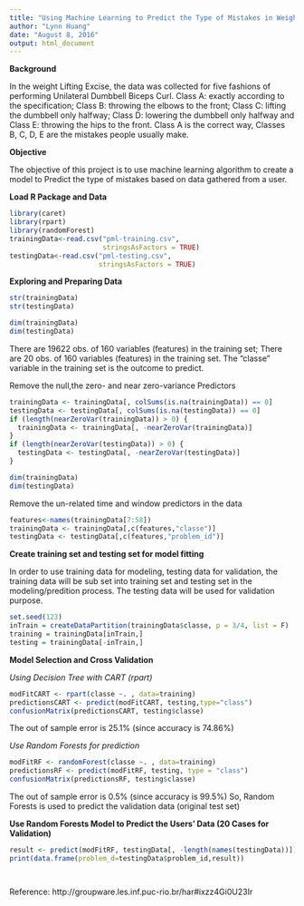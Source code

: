 ```yaml
---
title: "Using Machine Learning to Predict the Type of Mistakes in Weight Lifting Exercise"
author: "Lynn Huang"
date: "August 8, 2016"
output: html_document
---
```


**Background**

In the weight Lifting Excise, the data was collected for five fashions of performing Unilateral Dumbbell Biceps Curl.
Class A: exactly according to the specification; Class B: throwing the elbows to the front; Class C: lifting the dumbbell only halfway; Class D: lowering the dumbbell only halfway and Class E: throwing the hips to the front.
Class A is the correct way, Classes B, C, D, E are the mistakes people usually make. 

**Objective**

The objective of this project is to use machine learning algorithm to create a model to Predict the type of mistakes based on data gathered from a user.

**Load R Package and Data**

```r
library(caret)
library(rpart)
library(randomForest)
trainingData<-read.csv("pml-training.csv",
                       stringsAsFactors = TRUE)
testingData<-read.csv("pml-testing.csv",
                      stringsAsFactors = TRUE)
```

**Exploring and Preparing Data**

```r
str(trainingData)
str(testingData)

```

```r
dim(trainingData)
dim(testingData)

```

There are 19622 obs. of 160 variables (features) in the training set; There are 20 obs. of 160 variables (features) in the training set.  The "classe" variable in the training set is the outcome to predict.

Remove the null,the zero- and near zero-variance Predictors

```r
trainingData <- trainingData[, colSums(is.na(trainingData)) == 0] 
testingData <- testingData[, colSums(is.na(testingData)) == 0] 
if (length(nearZeroVar(trainingData)) > 0) {
  trainingData <- trainingData[, -nearZeroVar(trainingData)] 
}
if (length(nearZeroVar(testingData)) > 0) {
  testingData <- testingData[, -nearZeroVar(testingData)] 
}

```


```r
dim(trainingData)
dim(testingData)

```

Remove the un-related time and window predictors in the data

```r
features<-names(trainingData[7:58])
trainingData <- trainingData[,c(features,"classe")]
testingData <- testingData[,c(features,"problem_id")]

```

**Create training set and testing set for model fitting**

In order to use training data for modeling, testing data for validation, the training data will be sub set into training set and testing set in the modeling/predition process.  The testing data will be used for validation purpose.


```r
set.seed(123)
inTrain = createDataPartition(trainingData$classe, p = 3/4, list = F)
training = trainingData[inTrain,]
testing = trainingData[-inTrain,]

```

**Model Selection and Cross Validation**

*Using Decision Tree with CART (rpart)*

```r

modFitCART <- rpart(classe ~. , data=training)
predictionsCART <- predict(modFitCART, testing,type="class")
confusionMatrix(predictionsCART, testing$classe)

```


The out of sample error is 25.1% (since accuracy is 74.86%)

*Use Random Forests for prediction*

```r
modFitRF <- randomForest(classe ~. , data=training)
predictionsRF <- predict(modFitRF, testing, type = "class")
confusionMatrix(predictionsRF, testing$classe)


```

The out of sample error is 0.5% (since accuracy is 99.5%)
So, Random Forests is used to predict the validation data (original test set)

**Use Random Forests Model to Predict the Users’ Data (20 Cases for Validation)**

```r
result <- predict(modFitRF, testingData[, -length(names(testingData))])
print(data.frame(problem_d=testingData$problem_id,result))

```


```r


```


```r


```

Reference: http://groupware.les.inf.puc-rio.br/har#ixzz4Gi0U23Ir

